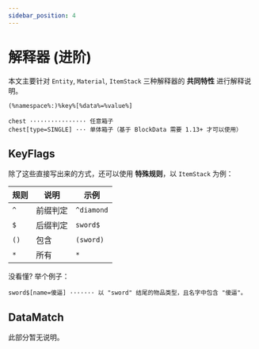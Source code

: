 ```yaml
---
sidebar_position: 4
---
```


# 解释器 (进阶)

本文主要针对 `Entity`, `Material`, `ItemStack` 三种解释器的 **共同特性** 进行解释说明。

```text title="格式"
(%namespace%:)%key%[%data%=%value%]
```

```text title="示例"
chest ················ 任意箱子
chest[type=SINGLE] ··· 单体箱子（基于 BlockData 需要 1.13+ 才可以使用）
```

## KeyFlags

除了这些直接写出来的方式，还可以使用 **特殊规则**，以 `ItemStack` 为例：

| 规则              | 说明   | 示例                    |
|-----------------|------|-----------------------|
| <code>^</code>  | 前缀判定 | <code>^diamond</code> |
| <code>$</code>  | 后缀判定 | <code>sword$</code>   |
| <code>()</code> | 包含   | <code>(sword)</code>  |
| <code>*</code>  | 所有   | <code>*</code>        |

没看懂? 举个例子：

```
sword$[name=傻逼] ······· 以 "sword" 结尾的物品类型，且名字中包含 "傻逼"。
```

## DataMatch

此部分暂无说明。